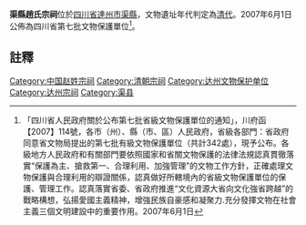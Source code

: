 {{msg:四川省文物保護單位
|名稱 = 渠縣趙氏宗祠
|編號 = 235
|圖片 = 
|級別 = S7
|分類 = 
|時代 = [[清代|清代]]
|地点 = [[四川省|四川省]][[達州市|達州市]][[渠縣|渠縣]]
|坐標 =
|登錄 = 2007年6月1日
}}
'''渠縣趙氏宗祠'''位於[[四川省|四川省]][[達州市|達州市]][[渠縣|渠縣]]，文物遺址年代判定為[[清代|清代]]。2007年6月1日公佈為四川省第七批文物保護單位<ref>「四川省人民政府關於公布第七批省級文物保護單位的通知」，川府函【2007】114號，各市（州）、縣（市、區）人民政府，省級各部門：省政府同意省文物局提出的第七批有級文物保護單位（共計342處），現予公布。各級地方人民政府和有關部門要依照國家和省關文物保護的法律法規認真貫徹落實“保護為主、搶救第一、合理利用、加強管理”的文物工作方針，正確處理文物保護與合理利用的辯證關係，認真做好所轄境內的省級文物保護單位的保護、管理工作。認真落實省委、省政府推進“文化資源大省向文化強省跨越”的戰略構想，弘揚愛國主義精神，增強民族自豪感和凝聚力.充分發揮文物在社會主義三個文明建設中的重要作用。2007年6月1日</ref>。
==註釋==
{{reflist}}
{{达州市境内的四川省文物保护单位}}
{{文物保護單位小作品}}

[[Category:中国赵姓宗祠|Category:中国赵姓宗祠]]
[[Category:清朝宗祠|Category:清朝宗祠]]
[[Category:达州文物保护单位|Category:达州文物保护单位]]
[[Category:达州宗祠|Category:达州宗祠]]
[[Category:渠县|Category:渠县]]
